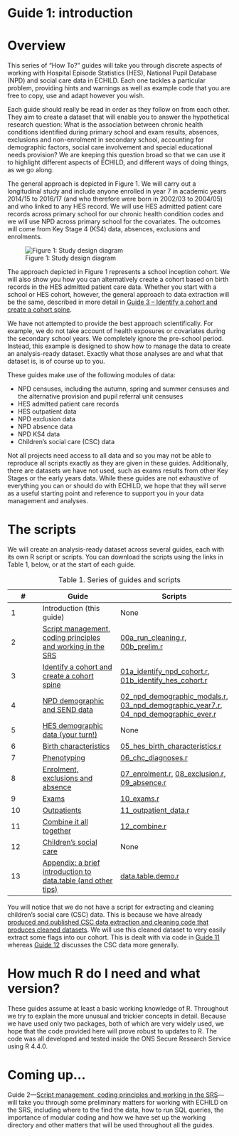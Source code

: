 # Guide 1: introduction {.unnumbered}

# Overview

This series of “How To?” guides will take you through discrete aspects of working with Hospital Episode Statistics (HES), National Pupil Database (NPD) and social care data in ECHILD. Each one tackles a particular problem, providing hints and warnings as well as example code that you are free to copy, use and adapt however you wish.

Each guide should really be read in order as they follow on from each other. They aim to create a dataset that will enable you to answer the hypothetical research question: What is the association between chronic health conditions identified during primary school and exam results, absences, exclusions and non-enrolment in secondary school, accounting for demographic factors, social care involvement and special educational needs provision? We are keeping this question broad so that we can use it to highlight different aspects of ECHILD, and different ways of doing things, as we go along.

The general approach is depicted in Figure 1. We will carry out a longitudinal study and include anyone enrolled in year 7 in academic years 2014/15 to 2016/17 (and who therefore were born in 2002/03 to 2004/05) and who linked to any HES record. We will use HES admitted patient care records across primary school for our chronic health condition codes and we will use NPD across primary school for the covariates. The outcomes will come from Key Stage 4 (KS4) data, absences, exclusions and enrolments.

![Figure 1: Study design diagram](static/school_cohort.png){fig-alt="Diagram showing longitudinal design."}

The approach depicted in Figure 1 represents a school inception cohort. We will also show you how you can alternatively create a cohort based on birth records in the HES admitted patient care data. Whether you start with a school or HES cohort, however, the general approach to data extraction will be the same, described in more detail in [Guide 3 – Identify a cohort and create a cohort spine](guide03_cohort.qmd).

We have not attempted to provide the best approach scientifically. For example, we do not take account of health exposures or covariates during the secondary school years. We completely ignore the pre-school period. Instead, this example is designed to show how to manage the data to create an analysis-ready dataset. Exactly what those analyses are and what that dataset is, is of course up to you.

These guides make use of the following modules of data:

* NPD censuses, including the autumn, spring and summer censuses and the alternative provision and pupil referral unit censuses
* HES admitted patient care records 
* HES outpatient data
* NPD exclusion data
* NPD absence data
* NPD KS4 data
* Children’s social care (CSC) data

Not all projects need access to all data and so you may not be able to reproduce all scripts exactly as they are given in these guides. Additionally, there are datasets we have not used, such as exams results from other Key Stages or the early years data. While these guides are not exhaustive of everything you can or should do with ECHILD, we hope that they will serve as a useful starting point and reference to support you in your data management and analyses.

# The scripts

We will create an analysis-ready dataset across several guides, each with its own R script or scripts. You can download the scripts using the links in Table 1, below, or at the start of each guide.

| # | Guide | Scripts |
|---|-------|---------|
| 1 | Introduction (this guide) | None |
| 2 | [Script management, coding principles and working in the SRS](guide02_mgmt.qmd) | [00a_run_cleaning.r](scripts/00a_run_cleaning.r), [00b_prelim.r](scripts/00b_prelim.r) |
| 3 | [Identify a cohort and create a cohort spine](guide03_cohort.qmd) | [01a_identify_npd_cohort.r](scripts/01a_identify_npd_cohort.r), [01b_identify_hes_cohort.r](scripts/01b_identify_hes_cohort.r) |
| 4 | [NPD demographic and SEND data](guide04_demo_npd.qmd) | [02_npd_demographic_modals.r](scripts/02_npd_demographic_modals.r), [03_npd_demographic_year7.r](scripts/03_npd_demographic_year7.r), [04_npd_demographic_ever.r](scripts/04_npd_demographic_ever.r) |
| 5 | [HES demographic data (your turn!)](guide05_demo_hes.qmd) | None |
| 6 | [Birth characteristics](guide06_birth_chars.qmd) | [05_hes_birth_characteristics.r](scripts/05_hes_birth_characteristics.r) |
| 7 | [Phenotyping](guide07_phenotype.qmd) | [06_chc_diagnoses.r](scripts/06_chc_diagnoses.r) |
| 8 | [Enrolment, exclusions and absence](guide08_enr_abs_excl.qmd) | [07_enrolment.r](scripts/07_enrolment.r), [08_exclusion.r](scripts/08_exclusion.r), [09_absence.r](scripts/09_absence.r) |
| 9 | [Exams](guide09_exam.qmd) | [10_exams.r](scripts/10_exams.r) |
| 10 | [Outpatients](guide10_opa.qmd) | [11_outpatient_data.r](scripts/11_outpatient_data.r) |
| 11 | [Combine it all together](guide11_combine.qmd) | [12_combine.r](scripts/12_combine.r) |
| 12 | [Children's social care](guide12_csc.qmd) | None |
| 13 | [Appendix: a brief introduction to data.table (and other tips)](guideappendix_data.table.qmd) | [data.table.demo.r](scripts/data.table.demo.r) |

: Table 1. Series of guides and scripts

You will notice that we do not have a script for extracting and cleaning children’s social care (CSC) data. This is because we have already [produced and published CSC data extraction and cleaning code that produces cleaned datasets](https://www.adruk.org/our-mission/our-impact/echild-childrens-social-care-and-the-impact-of-code-sharing/){target="_blank"}. We will use this cleaned dataset to very easily extract some flags into our cohort. This is dealt with via code in [Guide 11](guide11_combine.qmd) whereas [Guide 12](guide12_csc.qmd) discusses the CSC data more generally.

# How much R do I need and what version?

These guides assume at least a basic working knowledge of R. Throughout we try to explain the more unusual and trickier concepts in detail. Because we have used only two packages, both of which are very widely used, we hope that the code provided here will prove robust to updates to R. The code was all developed and tested inside the ONS Secure Research Service using R 4.4.0.

# Coming up...

Guide 2—[Script management, coding principles and working in the SRS](guide02_mgmt.qmd)—will take you through some preliminary matters for working with ECHILD on the SRS, including where to the find the data, how to run SQL queries, the importance of modular coding and how we have set up the working directory and other matters that will be used throughout all the guides.


